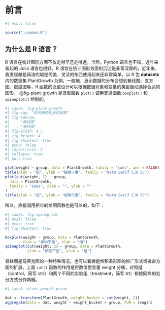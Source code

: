 # 前言 {#sec-preface .unnumbered}

```r
#| echo: false

source("_common.R")
```

## 为什么是 R 语言？ {#sec-why-r}

<!-- 可视化、可重复性文档、演示交流、统计模型等方面都很强 -->

R 语言在统计图形方面不仅走得早还走得远，当然，Python 语言也不错，近年来新起的 Julia 语言也很好。R 语言在统计图形方面的沉淀是非常深厚的，近年来，我发现越是简洁的越是优美，灵活的东西使用起来还非常简单，以 R 包 **datasets**内的数据集 PlantGrowth 为例，一般地，展示数据的分布会想到箱线图、直方图、密度图等，R 函数的泛型设计可以根据数据对象和变量的类型自动选择合适的图形， @fig-plant-growth 是泛型函数 `plot()` 调用普通函数 `boxplot()` 和 `spineplot()` 绘制的。

```r
#| label: fig-plant-growth
#| fig-cap: "影响植物生长的因素"
#| fig-subcap:
#|   - "箱线图"
#|   - "脊柱图"
#| fig-width: 4.5
#| fig-height: 4
#| fig-showtext: true
#| echo: false
#| layout-ncol: 2
#| collapse: true
#| par: true

plot(weight ~ group, data = PlantGrowth, family = "sans", ann = FALSE)
title(xlab = "组", ylab = "植物干重", family = "Noto Serif CJK SC")
plot(cut(weight, 2) ~ group,
  data = PlantGrowth,
  family = "sans", xlab = "", ylab = ""
)
title(xlab = "组", ylab = "植物干重", family = "Noto Serif CJK SC")
```

所以，直接调用相应的绘图函数也是可以的，如下：

```r
#| label: fig-spinograms
#| eval: false
#| echo: true
#| fig-showtext: true

boxplot(weight ~ group, data = PlantGrowth,
        ylab = "植物干重", xlab = "组")
spineplot(cut(weight, 2) ~ group, data = PlantGrowth,
          ylab = "植物干重", xlab = "组")
```

脊柱图是马赛克图的一种特殊情况，也可以看做是堆积条形图的推广形式或者直方图的扩展。上面 `cut()` 函数的作用是将数值型变量 weight 分桶，对照组（control，简写 ctrl）和两个不同的实验组（treatment，简写 trt）都按同样的划分方式分作两桶。

```r
#| label: plant-growth-group

dat <- transform(PlantGrowth, weight_bucket = cut(weight, 2))
aggregate(data = dat, weight ~ weight_bucket + group, FUN = length)
```
